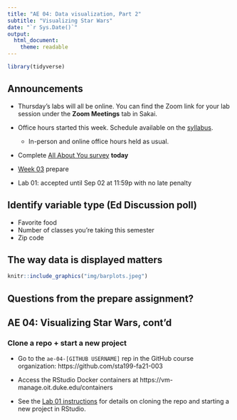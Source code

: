 ```yaml
---
title: "AE 04: Data visualization, Part 2"
subtitle: "Visualizing Star Wars"
date: "`r Sys.Date()`"
output: 
  html_document:
    theme: readable
---
```


```r
library(tidyverse)
```

## Announcements

- Thursday's labs will all be online. You can find the Zoom link for your lab session under the **Zoom Meetings** tab in Sakai. 

- Office hours started this week. Schedule available on the [syllabus](https://sta199-fa21-003.netlify.app/syllabus/).
  - In-person and online office hours held as usual. 

- Complete [All About You survey](https://duke.qualtrics.com/jfe/form/SV_1M8MJovNzBNyMYK) **today**

- [Week 03](https://sta199-fa21-003.netlify.app/prepare/week-03.html) prepare

- Lab 01: accepted until Sep 02 at 11:59p with no late penalty 

## Identify variable type (Ed Discussion poll)

- Favorite food
- Number of classes you're taking this semester
- Zip code

## The way data is displayed matters

```r
knitr::include_graphics("img/barplots.jpeg")
```

## Questions from the prepare assignment? 

## AE 04: Visualizing Star Wars, cont'd

### Clone a repo + start a new project

- Go to the `ae-04-[GITHUB USERNAME]` rep in the GitHub course organization:  https://github.com/sta199-fa21-003

- Access the RStudio Docker containers at https://vm-manage.oit.duke.edu/containers

- See the [Lab 01 instructions](https://sta199-fa21-003.netlify.app/labs/lab-01-hello-r.html) for details on cloning the repo and starting a new project in RStudio. 


